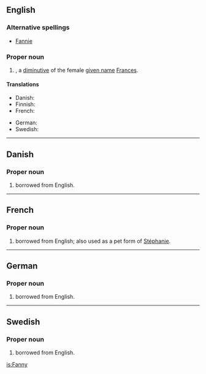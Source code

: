 {{see|fanny}}
==English==

===Alternative spellings===
* [[Fannie]]

===Proper noun===
{{en-proper noun}}

# {{given name|female}}, a [[diminutive]] of the female [[given name]] [[Frances]].

====Translations====
{{trans-top|female given name}}
* Danish: {{t-|da|Fanny}}
* Finnish: {{t-|fi|Fanni}}
* French: {{t-|fr|Fanny}}
{{trans-mid}}
* German: {{t-|de|Fanny}}
* Swedish: {{t-|sv|Fanny}}
{{trans-bottom}}

----

==Danish==

===Proper noun===
{{infl|da|proper noun}}

# {{given name|female|lang=da}} borrowed from English.

----

==French==

===Proper noun===
{{infl|fr|proper noun}}

# {{given name|female|lang=fr}} borrowed from English; also used as a pet form of [[Stéphanie]].

----

==German==

===Proper noun===
{{infl|de|proper noun}}

# {{given name|female|lang=de}} borrowed from English.

----

==Swedish==

===Proper noun===
{{infl|sv|proper noun}}

# {{given name|female|lang=sv}} borrowed from English.

[[is:Fanny]]
